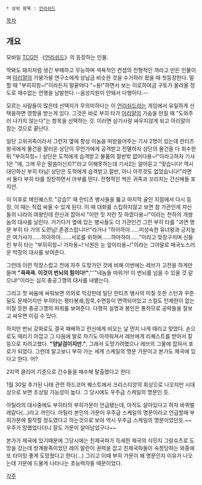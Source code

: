  * 상위 항목 : [[언리쉬드]]

[[목차]]


== 개요 ==
모바일 [[TCG]]인 《[[언리쉬드]]》의 등장하는 인물.

딱봐도 돼지처럼 생긴 부패하고 무능하며 색욕적인 컨셉의 전형적인 까라고 만든 인물이며 [[아리얄]]의 가붕가붕 연구소에게 상납금 비슷한 것을 수거하러 왔을 때 첫등장한다. 말할 때 "부히히힝~!"이라든지 말끝마다 "~용!"하면서 보는 이로하여금 구토가 올라올 정도로 재수없는 언행을 남발한다.--음성지원이 안돼서 다행이다.--

모르는 사람들이 많은데 선택지가 무의미하다는 이 [[언리쉬드]]라는 게임에서 유일하게 선택을하면 영향을 받는게 있다. 그것은 바로 부히 타가 [[아리얄]]의 가슴을 만질 때 "도와주러 나가지 않는다"는 항목을 선택하는 것. 이러면 삼기사랑 싸우지않게 되고 아리얄이 참는 것으로 끝난다.

일단 고위귀족이라서 그런지 옆에 항상 이놈을 떠받을어주는 기사 2명이 있는데 란티츠 왕국에게 물건을 팔러온 상단이 무언가에게 공격받고 전멸하자 상단의 물건을 다 회수한 뒤 "부히히힝~ ! 상단은 도적에게 습격받고 물품의 절반밖 없어다용~!"이라고하자 기사1은 "에, 그게 무슨 말씀이신지?"라고 이해못하는데 기사2는 알아듣고 "맞습니다! 역시 대단하신 부히 타님! 상단은 도적에게 습격받고 절반, 아니 아무것도 없었습니다!"라면서 둘다 부히 타를 칭찬하면서 아부를 떤다. 전형적인 썩은 귀족과 꼬리치는 간신배들 포지션.

이 이후로 메인퀘스트 "강습1" 때 란티츠 병사들을 뚫고 마지막 골인 지점에서 다시 등장, 이 때는 직접 싸울 수 있게 된다. 이 때 대화를 스킵하지않고 보면 참 가관인게 자신들의 나라의 여왕인데 란신과 잡아서 "이런 짓 저런 짓 하겠다용~!"이라는 천하의 개쌍놈의 대사를 날린다. 거기다가 옆에 있는 병사들도 더 가관인건 그런 부히 타를 "과연 명문 부히 타 가의 도련님! 존경스럽니다!"라거나 "하아하아......미성숙한 유녀왕과 긍지높은 여기사가......하아하아.......서로를 위하며......하아하아......"이라고 맞장구치며 신들린 부히 타는 "부히히힝~! 가자용~! 낙원은 눈 앞이라용~!"이라는 그야말로 매국노스러운 막장의 대사를 보여준다.

그런데 이런 막장스럽고 전에 자주 도망가던 것에 비해 이번에는 레브가 고전을 하게만들며 '''"큭큭큭. 이것이 번뇌의 힘이다!"''','''"네놈들 따위가! 이 번뇌를 넘을 수 있을 것 같으냐!"이라는 심히 충공그깽의 대사를 내뱉는다.

그리고 첫 싸움에 싸워보면 의외로 막강한데 일단 란티츠 병사의 미칠 듯한 스턴과 꾸준딜도 문제이지만 부히타는 평타봉쇄,침묵,수면등이 면역되어있고 스킬도 턴제한이 없는 미칠 듯한 충공그깽의 파워를 보여준다. 다행히 실명과 봉인은 통하므로 공략들을 잘보고 싸우면 이길 수 있다.

하지만 번뇌 강화로도 결국 패배하고 란신에게 비오는 날 먼지 나게 때리고 맞았다. 손으로도 때리기 아깝고 그 다음에 발로 차기도 아까워져서 레브에게 리퀘스트를 받아서 칼등으로 치려고했다. '''"양날검이지만."''', 그래서 도망가려했으나 레브의 그물에 잡혀서 포로가 되었다.
그런데 알고보니 부히 가는 세계 스케일의 명문 가문이고 본가도 제국에 있다고 한다. 어?

2지역 클리어 기준으로 간수들을 매수해 탈출했다고 한다.

1월 30일 추가된 나태 관련 하드코어 퀘스트에서 크리스티앙의 회상으로 나오지만 시대상으로 보면 조상일 가능성이 높다. 그 당시에도 우주급 스케일의 명문인 듯.

아틸라의 대사중에도 부히타의 부히가문이 언급됐는데, 아직도 살아있다고 하자 바퀴벌레같다(...)라고 까인다. 아틸라 본인의 가문이 우주급 스케일의 명문이라고 언급할때 부히가문에 필적할 정도였다고 하는것으로 보아 역시 우주급 스케일의 명문이었던듯.~~우주가 망했었다더니 잘도 가문이 살아남았구나~~

본가가 제국에 있기때문에 그당시에는 친제국파가 득세한 제국의 식민지 그랑슈츠로 도망을 갔는데 방계왕족이었던 레이 말란이 권력을 잡고 친제국파들이 숙청당하는 와중에 또 타이밍 좋게 도망쳤다고 한다(...) 그리고 이때 부히 가문이 왜 명문인지 이유가 나오는데 가문에 드물게 나타나는 초능력자들 때문이었다.

[[각주]]
